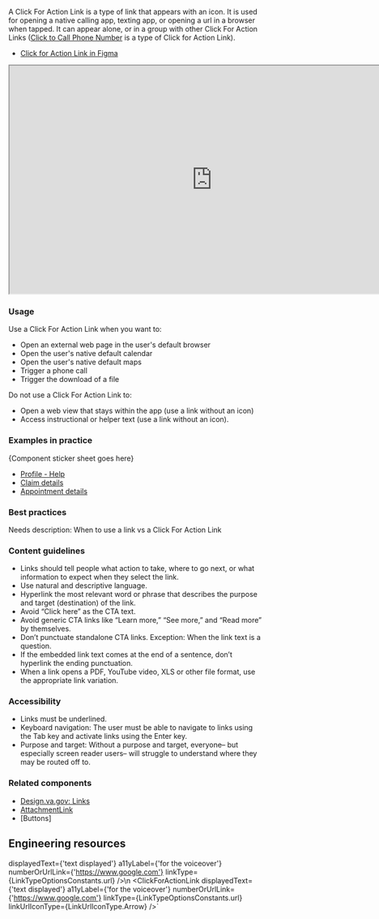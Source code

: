 


A Click For Action Link is a type of link that appears with an icon. It is used for opening a native calling app, texting app, or opening a url in a browser when tapped. It can appear alone, or in a group with other Click For Action Links ([Click to Call Phone Number](/docs/Flagship%20design%20library/Components/Buttons%20and%20Links/ClickToCallPhoneNumber) is a type of Click for Action Link).

- [Click for Action Link in Figma](https://www.figma.com/file/QVLPB3eOunmKrgQOuOt0SU/%F0%9F%93%90-DesignLibrary2.0---VAMobile?type=design&node-id=3876%3A7615&t=YDkTeygO0rv9kGMN-1)

<iframe width="800" height="450" alt="Click for action link example" src="https://www.figma.com/embed?embed_host=share&url=https%3A%2F%2Fwww.figma.com%2Ffile%2FQVLPB3eOunmKrgQOuOt0SU%2FVAMobile-DesignLibrary1.0-%25F0%259F%2593%2590%3Fnode-id%3D565%253A897%26t%3DZDrejgQLeRRckbXL-1" allowfullscreen></iframe>


### Usage
Use a Click For Action Link when you want to:
- Open an external web page in the user's default browser
- Open the user's native default calendar
- Open the user's native default maps
- Trigger a phone call
- Trigger the download of a file


Do not use a Click For Action Link to:
- Open a web view that stays within the app (use a link without an icon)
- Access instructional or helper text (use a link without an icon).


### Examples in practice
{Component sticker sheet goes here}
- [Profile - Help](https://www.figma.com/proto/O6sdr5N7xV6GOZhTPcgY5x/%F0%9F%9A%A2-Profile-2.0---Shipped---VA-Mobile?type=design&page-id=601%3A6458&node-id=829-8633&viewport=138%2C282%2C0.25&scaling=min-zoom)
- [Claim details](https://www.figma.com/proto/p0vlRz38TKIOwWDfI2bGc7/%F0%9F%9A%A2-Benefits-2.0---Shipped---VA-Mobile?type=design&page-id=702%3A3110&node-id=1033-14745&viewport=589%2C474%2C0.25&scaling=min-zoom&starting-point-node-id=1013%3A9529)
- [Appointment details](https://www.figma.com/proto/JQAoUBxvSWCzKvu2ifRRE7/%F0%9F%9A%A2-Health-2.0---Shipped---VA-Mobile?type=design&page-id=601%3A6458&node-id=1067-32446&viewport=-277%2C-99%2C0.5&scaling=min-zoom)


### Best practices
Needs description: When to use a link vs a Click For Action Link


### Content guidelines
- Links should tell people what action to take, where to go next, or what information to expect when they select the link.
- Use natural and descriptive language.
- Hyperlink the most relevant word or phrase that describes the purpose and target (destination) of the link.
- Avoid “Click here” as the CTA text.
- Avoid generic CTA links like “Learn more,” “See more,” and “Read more” by themselves.
- Don’t punctuate standalone CTA links. Exception: When the link text is a question.
- If the embedded link text comes at the end of a sentence, don’t hyperlink the ending punctuation.
- When a link opens a PDF, YouTube video, XLS or other file format, use the appropriate link variation.


### Accessibility
- Links must be underlined.
- Keyboard navigation: The user must be able to navigate to links using the Tab key and activate links using the Enter key.
- Purpose and target: Without a purpose and target, everyone– but especially screen reader users– will struggle to understand where they may be routed off to.


### Related components
- [Design.va.gov: Links](https://design.va.gov/components/link/)
- [AttachmentLink](/docs/Flagship%20design%20library/Components/Buttons%20and%20Links/AttachmentLink)
- [Buttons]


## Engineering resources


displayedText={'text displayed'}
a11yLabel={'for the voiceover'}
numberOrUrlLink={'https://www.google.com'} 
linkType={LinkTypeOptionsConstants.url} />\n
<ClickForActionLink 
displayedText={'text displayed'}
a11yLabel={'for the voiceover'}
numberOrUrlLink={'https://www.google.com'} 
linkType={LinkTypeOptionsConstants.url} 
linkUrlIconType={LinkUrlIconType.Arrow} />`


<ComponentTopInfo componentName="ClickForActionLink" example={exampleString} codeString={ClickForActionLinkString} />
